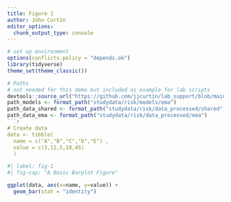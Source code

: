 ```yaml
---
title: Figure 1
author: John Curtin
editor_options: 
  chunk_output_type: console
---
```


```r
# set up environment
options(conflicts.policy = "depends.ok")
library(tidyverse)
theme_set(theme_classic()) 

# Paths
# not needed for this demo but included as example for lab scripts
devtools::source_url("https://github.com/jjcurtin/lab_support/blob/main/format_path.R?raw=true")
path_models <- format_path("studydata/risk/models/ema")
path_data_shared <- format_path("studydata/risk/data_processed/shared")
path_data_ema <- format_path("studydata/risk/data_processed/ema")
```r

# Create data
data <- tibble(
  name = c("A","B","C","D","E") ,  
  value = c(3,12,5,18,45)
  )
```

```r
#| label: fig-1
#| fig-cap: "A Basic Barplot Figure"

ggplot(data, aes(x=name, y=value)) + 
  geom_bar(stat = "identity")
```
